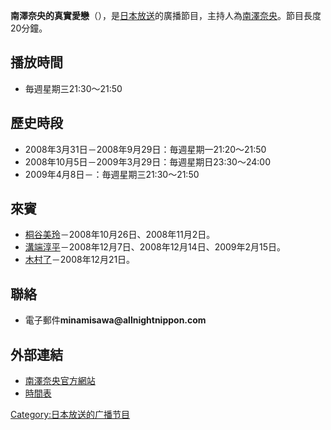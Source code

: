 '''南澤奈央的真實愛戀'''（''{{lang|ja|南沢奈央のビビッとコイ!}}''），是[[日本放送|日本放送]]的廣播節目，主持人為[[南澤奈央|南澤奈央]]。節目長度20分鐘。

== 播放時間 ==
*毎週星期三21:30～21:50

== 歷史時段 ==
*2008年3月31日－2008年9月29日：毎週星期一21:20〜21:50
*2008年10月5日－2009年3月29日：毎週星期日23:30〜24:00
*2009年4月8日－：毎週星期三21:30～21:50

== 來賓 ==
*[[桐谷美玲|桐谷美玲]]－2008年10月26日、2008年11月2日。
*[[溝端淳平|溝端淳平]]－2008年12月7日、2008年12月14日、2009年2月15日。
*[[木村了|木村了]]－2008年12月21日。

== 聯絡 ==
*電子郵件'''minamisawa@allnightnippon.com'''

== 外部連結==
*[http://www.naosway.net 南澤奈央官方網站]{{Wayback|url=http://www.naosway.net/ |date=20090207003321 }}
*[http://www.1242.com/timetable/index_end.php 時間表]{{Wayback|url=http://www.1242.com/timetable/index_end.php |date=20090220143417 }}

[[Category:日本放送的广播节目|Category:日本放送的广播节目]]